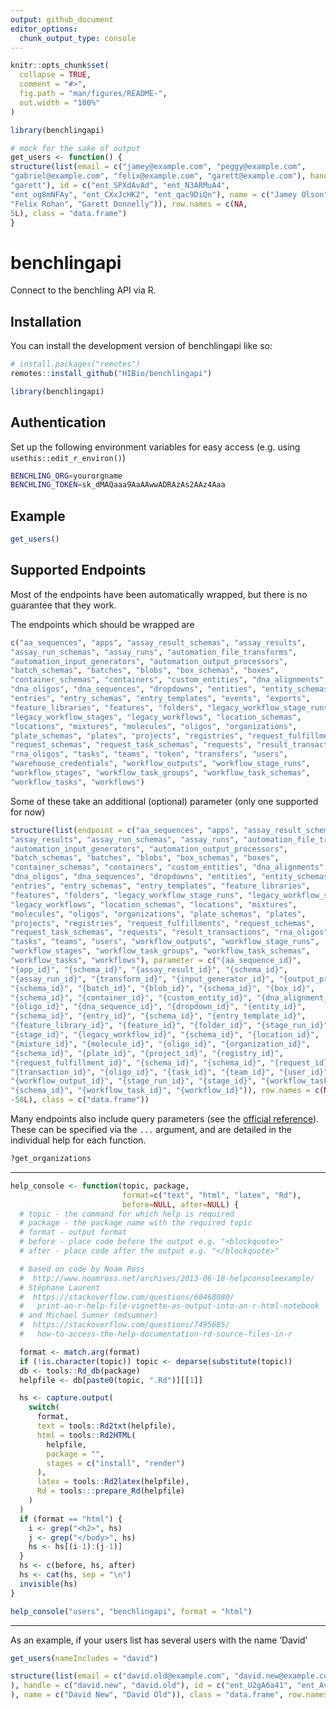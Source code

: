 ```yaml
---
output: github_document
editor_options: 
  chunk_output_type: console
---
```


<!-- README.md is generated from README.Rmd. Please edit that file -->

```r
knitr::opts_chunk$set(
  collapse = TRUE,
  comment = "#>",
  fig.path = "man/figures/README-",
  out.width = "100%"
)

library(benchlingapi)

# mock for the sake of output
get_users <- function() {
structure(list(email = c("jamey@example.com", "peggy@example.com", 
"gabriel@example.com", "felix@example.com", "garett@example.com"), handle = c("jamey", "peggy", "gabriel", "felix", 
"garett"), id = c("ent_SPXdAvAd", "ent_N3ARMuA4", 
"ent_og8mNFAy", "ent_CXxJcHK2", "ent_qac9DiQn"), name = c("Jamey Olson", "Peggy Paucek", "Gabriel Toy", 
"Felix Rohan", "Garett Donnelly")), row.names = c(NA, 
5L), class = "data.frame")
}
```

# benchlingapi

<!-- badges: start -->
<!-- badges: end -->

Connect to the benchling API via R.

## Installation

You can install the development version of benchlingapi like so:

```r
# install.packages("remotes")
remotes::install_github("HIBio/benchlingapi")

library(benchlingapi)
```

## Authentication

Set up the following environment variables for easy access (e.g. using `usethis::edit_r_environ()`)

``` bash
BENCHLING_ORG=yourorgname
BENCHLING_TOKEN=sk_dMAQaaa9AaAAwwADRAzAs2AAz4Aaa
```

## Example

```r
get_users()
```

## Supported Endpoints

Most of the endpoints have been automatically wrapped, but there is no guarantee that they work.

The endpoints which should be wrapped are
```r
c("aa_sequences", "apps", "assay_result_schemas", "assay_results", 
"assay_run_schemas", "assay_runs", "automation_file_transforms", 
"automation_input_generators", "automation_output_processors", 
"batch_schemas", "batches", "blobs", "box_schemas", "boxes", 
"container_schemas", "containers", "custom_entities", "dna_alignments", 
"dna_oligos", "dna_sequences", "dropdowns", "entities", "entity_schemas", 
"entries", "entry_schemas", "entry_templates", "events", "exports", 
"feature_libraries", "features", "folders", "legacy_workflow_stage_runs", 
"legacy_workflow_stages", "legacy_workflows", "location_schemas", 
"locations", "mixtures", "molecules", "oligos", "organizations", 
"plate_schemas", "plates", "projects", "registries", "request_fulfillments", 
"request_schemas", "request_task_schemas", "requests", "result_transactions", 
"rna_oligos", "tasks", "teams", "token", "transfers", "users", 
"warehouse_credentials", "workflow_outputs", "workflow_stage_runs", 
"workflow_stages", "workflow_task_groups", "workflow_task_schemas", 
"workflow_tasks", "workflows")
```

Some of these take an additional (optional) parameter (only one supported for now)

```r
structure(list(endpoint = c("aa_sequences", "apps", "assay_result_schemas", 
"assay_results", "assay_run_schemas", "assay_runs", "automation_file_transforms", 
"automation_input_generators", "automation_output_processors", 
"batch_schemas", "batches", "blobs", "box_schemas", "boxes", 
"container_schemas", "containers", "custom_entities", "dna_alignments", 
"dna_oligos", "dna_sequences", "dropdowns", "entities", "entity_schemas", 
"entries", "entry_schemas", "entry_templates", "feature_libraries", 
"features", "folders", "legacy_workflow_stage_runs", "legacy_workflow_stages", 
"legacy_workflows", "location_schemas", "locations", "mixtures", 
"molecules", "oligos", "organizations", "plate_schemas", "plates", 
"projects", "registries", "request_fulfillments", "request_schemas", 
"request_task_schemas", "requests", "result_transactions", "rna_oligos", 
"tasks", "teams", "users", "workflow_outputs", "workflow_stage_runs", 
"workflow_stages", "workflow_task_groups", "workflow_task_schemas", 
"workflow_tasks", "workflows"), parameter = c("{aa_sequence_id}", 
"{app_id}", "{schema_id}", "{assay_result_id}", "{schema_id}", 
"{assay_run_id}", "{transform_id}", "{input_generator_id}", "{output_processor_id}", 
"{schema_id}", "{batch_id}", "{blob_id}", "{schema_id}", "{box_id}", 
"{schema_id}", "{container_id}", "{custom_entity_id}", "{dna_alignment_id}", 
"{oligo_id}", "{dna_sequence_id}", "{dropdown_id}", "{entity_id}", 
"{schema_id}", "{entry_id}", "{schema_id}", "{entry_template_id}", 
"{feature_library_id}", "{feature_id}", "{folder_id}", "{stage_run_id}", 
"{stage_id}", "{legacy_workflow_id}", "{schema_id}", "{location_id}", 
"{mixture_id}", "{molecule_id}", "{oligo_id}", "{organization_id}", 
"{schema_id}", "{plate_id}", "{project_id}", "{registry_id}", 
"{request_fulfillment_id}", "{schema_id}", "{schema_id}", "{request_id}", 
"{transaction_id}", "{oligo_id}", "{task_id}", "{team_id}", "{user_id}", 
"{workflow_output_id}", "{stage_run_id}", "{stage_id}", "{workflow_task_group_id}", 
"{schema_id}", "{workflow_task_id}", "{workflow_id}")), row.names = c(NA, 
-58L), class = c("data.frame"))
```

Many endpoints also include query parameters (see the [official reference](https://benchling.com/api/reference)).
These can be specified via the `...` argument, and are detailed in the individual help for each function.

```r
?get_organizations
```

----

```r
help_console <- function(topic, package,
                         format=c("text", "html", "latex", "Rd"),
                         before=NULL, after=NULL) {
  # topic - the command for which help is required
  # package - the package name with the required topic
  # format - output format
  # before - place code before the output e.g. "<blockquote>"
  # after - place code after the output e.g. "</blockquote>"

  # based on code by Noam Ross
  #  http://www.noamross.net/archives/2013-06-18-helpconsoleexample/
  # Stéphane Laurent
  #  https://stackoverflow.com/questions/60468080/
  #   print-an-r-help-file-vignette-as-output-into-an-r-html-notebook
  # and Michael Sumner (mdsumner)
  #  https://stackoverflow.com/questions/7495685/
  #   how-to-access-the-help-documentation-rd-source-files-in-r

  format <- match.arg(format)
  if (!is.character(topic)) topic <- deparse(substitute(topic))
  db <- tools::Rd_db(package)
  helpfile <- db[paste0(topic, ".Rd")][[1]]

  hs <- capture.output(
    switch(
      format,
      text = tools::Rd2txt(helpfile),
      html = tools::Rd2HTML(
        helpfile,
        package = "",
        stages = c("install", "render")
      ),
      latex = tools::Rd2latex(helpfile),
      Rd = tools:::prepare_Rd(helpfile)
    )
  )
  if (format == "html") {
    i <- grep("<h2>", hs)
    j <- grep("</body>", hs)
    hs <- hs[(i-1):(j-1)]
  }
  hs <- c(before, hs, after)
  hs <- cat(hs, sep = "\n")
  invisible(hs)
}

help_console("users", "benchlingapi", format = "html")
```

----

As an example, if your users list has several users with the name 'David'

```r
get_users(nameIncludes = "david")
```
```r
structure(list(email = c("david.old@example.com", "david.new@example.com"
), handle = c("david.new", "david.old"), id = c("ent_U2gA6a41", "ent_AvA2sA2X"
), name = c("David New", "David Old")), class = "data.frame", row.names = 1:2)
```
